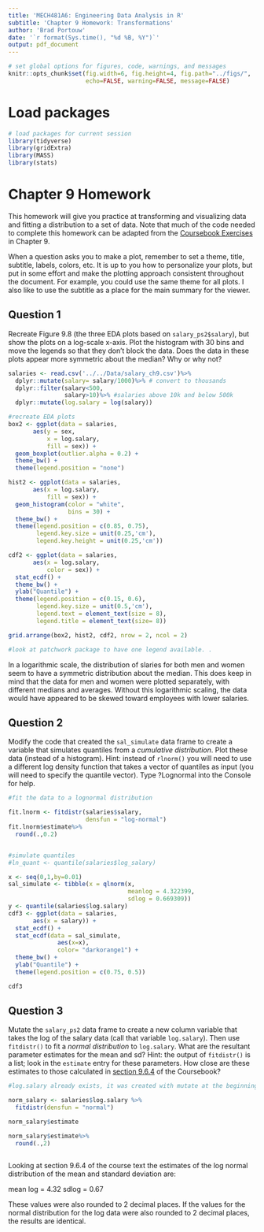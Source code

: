 ```yaml
---
title: 'MECH481A6: Engineering Data Analysis in R'
subtitle: 'Chapter 9 Homework: Transformations' 
author: 'Brad Portouw'
date: '`r format(Sys.time(), "%d %B, %Y")`'
output: pdf_document
---
```


```r
# set global options for figures, code, warnings, and messages
knitr::opts_chunk$set(fig.width=6, fig.height=4, fig.path="../figs/",
                      echo=FALSE, warning=FALSE, message=FALSE)
```

# Load packages

```r
# load packages for current session
library(tidyverse) 
library(gridExtra) 
library(MASS)
library(stats)
```

# Chapter 9 Homework

This homework will give you practice at transforming and visualizing data and fitting a distribution to a set of data. Note that much of the code needed to complete this homework can be adapted from the [Coursebook Exercises](https://smogdr.github.io/edar_coursebook/transform.html#ch-9-exercises) in Chapter 9.

When a question asks you to make a plot, remember to set a theme, title, 
subtitle, labels, colors, etc. It is up to you how to personalize your plots, 
but put in some effort and make the plotting approach consistent throughout
the document. For example, you could use the same theme for all plots. I also
like to use the subtitle as a place for the main summary for the viewer.

\newpage

## Question 1

Recreate Figure 9.8 (the three EDA plots based on `salary_ps2$salary`), but show the plots on a log-scale x-axis. Plot the histogram with 30 bins and move the legends so that they don't block the data. Does the data in these plots appear more symmetric about the median?  Why or why not?
```r
salaries <- read.csv('../../Data/salary_ch9.csv')%>% 
  dplyr::mutate(salary= salary/1000)%>% # convert to thousands
  dplyr::filter(salary<500,
                salary>10)%>% #salaries above 10k and below 500k
  dplyr::mutate(log.salary = log(salary))

```

```r
#recreate EDA plots
box2 <- ggplot(data = salaries,
       aes(y = sex,
           x = log.salary,
           fill = sex)) +
  geom_boxplot(outlier.alpha = 0.2) +
  theme_bw() +
  theme(legend.position = "none")

hist2 <- ggplot(data = salaries,
       aes(x = log.salary,
           fill = sex)) +
  geom_histogram(color = "white",
                 bins = 30) +
  theme_bw() +
  theme(legend.position = c(0.85, 0.75),
        legend.key.size = unit(0.25,'cm'),
        legend.key.height = unit(0.25,'cm'))

cdf2 <- ggplot(data = salaries,
       aes(x = log.salary,
           color = sex)) +
  stat_ecdf() +
  theme_bw() +
  ylab("Quantile") +
  theme(legend.position = c(0.15, 0.6),
        legend.key.size = unit(0.5,'cm'),
        legend.text = element_text(size = 8),
        legend.title = element_text(size= 8))

grid.arrange(box2, hist2, cdf2, nrow = 2, ncol = 2)

#look at patchwork package to have one legend available. . 
```
In a logarithmic scale, the distribution of slaries for both men and women seem to have a symmetric distribution about the median. This does keep in mind that the data for men and women were plotted separately, with different medians and averages. Without this logarithmic scaling, the data would have appeared to be skewed toward employees with lower salaries. 

## Question 2

Modify the code that created the `sal_simulate` data frame to create a variable that simulates quantiles from a *cumulative distribution*. Plot these data (instead of a histogram).  Hint: instead of `rlnorm()` you will need to use a different log density function that takes a vector of quantiles as input (you will need to specify the quantile vector).  Type ?Lognormal into the Console for help.

```r
#fit the data to a lognormal distribution

fit.lnorm <- fitdistr(salaries$salary,
                      densfun = "log-normal")
fit.lnorm$estimate%>%
  round(.,0.2)


#simulate quantiles
#ln_quant <- quantile(salaries$log_salary)

x <- seq(0,1,by=0.01)
sal_simulate <- tibble(x = qlnorm(x, 
                                  meanlog = 4.322399,
                                  sdlog = 0.669309))
y <- quantile(salaries$log.salary)
cdf3 <- ggplot(data = salaries,
       aes(x = salary)) +
  stat_ecdf() +
  stat_ecdf(data = sal_simulate,
              aes(x=x),
              color= "darkorange1") +
  theme_bw() +
  ylab("Quantile") +
  theme(legend.position = c(0.75, 0.5))

cdf3
```

## Question 3
Mutate the `salary_ps2` data frame to create a new column variable that takes the log of the salary data (call that variable `log.salary`).  Then use `fitdistr()` to fit a *normal distribution* to `log.salary`.  What are the resultant parameter estimates for the mean and sd?  Hint: the output of `fitdistr()` is a list; look in the `estimate` entry for these parameters.  How close are these estimates to those calculated in [section 9.6.4](https://smogdr.github.io/edar_coursebook/transform.html#fit-a-log-normal-distribution) of the Coursebook?

```r
#log.salary already exists, it was created with mutate at the beginning of the markdown code. 

norm_salary <- salaries$log.salary %>%
  fitdistr(densfun = "normal")

norm_salary$estimate

norm_salary$estimate%>%
  round(.,2)



```

Looking at section 9.6.4 of the course text the estimates of the log normal distribution of the mean and standard deviation are:

mean log = 4.32
sdlog = 0.67

These values were also rounded to 2 decimal places. If the values for the normal distribution for the log data were also rounded to 2 decimal places, the results are identical.
